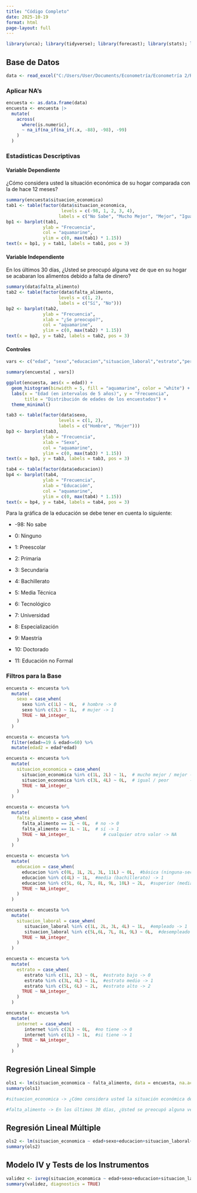 ```yaml
---
title: "Código Completo"
date: 2025-10-19
format: html
page-layout: full
---
```


```r
library(urca); library(tidyverse); library(forecast); library(stats); library(lmtest); library(gujarati); library(zoo); library(tseries); library(readxl); library(dynlm); library(dLagM); library(AER); library(xts); library(ecm); library(openxlsx); library(here); library(janitor); library(tidyr); library(dplyr); library(grid); library(ggplot2)
```

## Base de Datos

```r
data <- read_excel("C:/Users/User/Documents/Econometría/Econometría 2/Reto 2/Blog Reto 2/data/correa_salazar_data_R2.xlsx", sheet = "datos")
```

### Aplicar NA's

```r
encuesta <- as.data.frame(data)
encuesta <- encuesta |>
  mutate(
    across(
      where(is.numeric),
      ~ na_if(na_if(na_if(.x, -88), -98), -99)
    )
  )
```

### Estadísticas Descriptivas

#### Variable Dependiente

¿Cómo considera usted la situación económica de su hogar comparada con la de hace 12 meses?

```r
summary(encuesta$situacion_economica)
tab1 <- table(factor(data$situacion_economica,
                     levels = c(-98, 1, 2, 3, 4),
                    labels = c("No Sabe", "Mucho Mejor", "Mejor", "Igual", "Peor")))
bp1 <- barplot(tab1,
              ylab = "Frecuencia",
              col = "aquamarine",
              ylim = c(0, max(tab1) * 1.15))
text(x = bp1, y = tab1, labels = tab1, pos = 3)
```

#### Variable Independiente

En los últimos 30 días, ¿Usted se preocupó alguna vez de que en su hogar se acabaran los alimentos debido a falta de dinero?

```r
summary(data$falta_alimento)
tab2 <- table(factor(data$falta_alimento,
                    levels = c(1, 2),
                    labels = c("Sí", "No")))
bp2 <- barplot(tab2,
              ylab = "Frecuencia",
              xlab = "¿Se preocupó?",
              col = "aquamarine",
              ylim = c(0, max(tab2) * 1.15))
text(x = bp2, y = tab2, labels = tab2, pos = 3)
```

#### Controles

```r
vars <- c("edad", "sexo","educacion","situacion_laboral","estrato","personas_hogar")  

summary(encuesta[ , vars])
```

```r
ggplot(encuesta, aes(x = edad)) +
  geom_histogram(binwidth = 5, fill = "aquamarine", color = "white") +
  labs(x = "Edad (en intervalos de 5 años)", y = "Frecuencia",
       title = "Distribución de edades de los encuestados") +
  theme_minimal()

```

```r
tab3 <- table(factor(data$sexo,
                    levels = c(1, 2),
                    labels = c("Hombre", "Mujer")))
bp3 <- barplot(tab3,
              ylab = "Frecuencia",
              xlab = "Sexo",
              col = "aquamarine",
              ylim = c(0, max(tab3) * 1.15))
text(x = bp3, y = tab3, labels = tab3, pos = 3)
```

```r
tab4 <- table(factor(data$educacion))
bp4 <- barplot(tab4,
              ylab = "Frecuencia",
              xlab = "Educación",
              col = "aquamarine",
              ylim = c(0, max(tab4) * 1.15))
text(x = bp4, y = tab4, labels = tab4, pos = 3)
```

Para la gráfica de la educación se debe tener en cuenta lo siguiente:

-   -98: No sabe

-   0: Ninguno

-   1: Preescolar

-   2: Primaria

-   3: Secundaria

-   4: Bachillerato

-   5: Media Técnica

-   6: Tecnológico

-   7: Universidad

-   8: Especialización

-   9: Maestría

-   10: Doctorado

-   11: Educación no Formal

### Filtros para la Base

```r
encuesta <- encuesta %>%
  mutate(
    sexo = case_when(
      sexo %in% c(1L) ~ 0L,  # hombre -> 0
      sexo %in% c(2L) ~ 1L,  # mujer -> 1
      TRUE ~ NA_integer_
    )
  )
```

```r
encuesta <- encuesta %>%
  filter(edad>=19 & edad<=60) %>%
  mutate(edad2 = edad*edad)
```

```r
encuesta <- encuesta %>%
  mutate(
    situacion_economica = case_when(
      situacion_economica %in% c(1L, 2L) ~ 1L,  # mucho mejor / mejor -> 1
      situacion_economica %in% c(3L, 4L) ~ 0L,  # igual / peor        -> 0
      TRUE ~ NA_integer_
    )
  )
```

```r
encuesta <- encuesta %>%
  mutate(
    falta_alimento = case_when(
      falta_alimento == 2L ~ 0L,  # no -> 0
      falta_alimento == 1L ~ 1L,  # sí -> 1
      TRUE ~ NA_integer_             # cualquier otro valor -> NA
    )
  )
```

```r
encuesta <- encuesta %>%
  mutate(
    educacion = case_when(
      educacion %in% c(0L, 1L, 2L, 3L, 11L) ~ 0L,  #básica (ninguna-secundaria y educación no formal) -> 0
      educacion %in% c(4L) ~ 1L,  #media (bachillerato) -> 1
      educacion %in% c(5L, 6L, 7L, 8L, 9L, 10L) ~ 2L,  #superior (media técnica- doctorado) -> 2
      TRUE ~ NA_integer_
    )
  )
```

```r
encuesta <- encuesta %>%
  mutate(
    situacion_laboral = case_when(
       situacion_laboral %in% c(1L, 2L, 3L, 4L) ~ 1L,  #empleado -> 1
       situacion_laboral %in% c(5L,6L, 7L, 8L, 9L) ~ 0L,  #desempleado e inactivo -> 0
      TRUE ~ NA_integer_
    )
  )
```

```r
encuesta <- encuesta %>%
  mutate(
    estrato = case_when(
       estrato %in% c(1L, 2L) ~ 0L,  #estrato bajo -> 0
       estrato %in% c(3L, 4L) ~ 1L,  #estrato medio -> 1
       estrato %in% c(5L, 6L) ~ 2L,  #estrato alto -> 2
      TRUE ~ NA_integer_
    )
  )
```

```r
encuesta <- encuesta %>%
  mutate(
    internet = case_when(
       internet %in% c(2L) ~ 0L,  #no tiene -> 0
       internet %in% c(1L) ~ 1L,  #si tiene -> 1
      TRUE ~ NA_integer_
    )
  )
```

## Regresión Lineal Simple

```r
ols1 <- lm(situacion_economica ~ falta_alimento, data = encuesta, na.action = na.omit)
summary(ols1)

#situacion_economica -> ¿Cómo considera usted la situación económica de su hogar comparada con la de hace 12 meses?

#falta_alimento -> En los últimos 30 días, ¿Usted se preocupó alguna vez de que en su hogar se acabaran los alimentos debido a falta de dinero?
```

## Regresión Lineal Múltiple

```r
ols2 <- lm(situacion_economica ~ edad+sexo+educacion+situacion_laboral+estrato+personas_hogar+falta_alimento, data = encuesta, na.action = na.omit)
summary(ols2)
```

## Modelo IV y Tests de los Instrumentos

```r
validez <- ivreg(situacion_economica ~ edad+sexo+educacion+situacion_laboral+estrato+personas_hogar+falta_alimento | edad+sexo+educacion+situacion_laboral+estrato+personas_hogar+nevera+internet, data = encuesta, na.action = na.omit)
summary(validez, diagnostics = TRUE)
```
